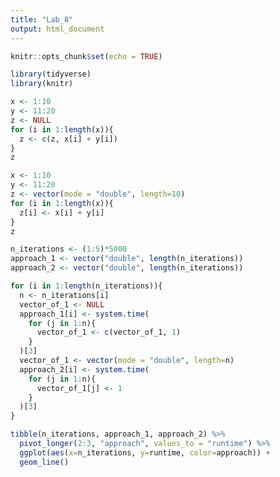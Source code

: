 ```yaml
---
title: "Lab_8"
output: html_document
---
```


```r
knitr::opts_chunk$set(echo = TRUE)
```

```r
library(tidyverse)
library(knitr)
```


```r
x <- 1:10
y <- 11:20
z <- NULL
for (i in 1:length(x)){
  z <- c(z, x[i] + y[i])
}
z
```

```r
x <- 1:10
y <- 11:20
z <- vector(mode = "double", length=10)
for (i in 1:length(x)){
  z[i] <- x[i] + y[i]
}
z
```

```r
n_iterations <- (1:5)*5000
approach_1 <- vector("double", length(n_iterations))
approach_2 <- vector("double", length(n_iterations))

for (i in 1:length(n_iterations)){
  n <- n_iterations[i]
  vector_of_1 <- NULL
  approach_1[i] <- system.time(
    for (j in 1:n){
      vector_of_1 <- c(vector_of_1, 1)
    }
  )[3]
  vector_of_1 <- vector(mode = "double", length=n)
  approach_2[i] <- system.time(
    for (j in 1:n){
      vector_of_1[j] <- 1
    }
  )[3]
}

tibble(n_iterations, approach_1, approach_2) %>%
  pivot_longer(2:3, "approach", values_to = "runtime") %>%
  ggplot(aes(x=n_iterations, y=runtime, color=approach)) +
  geom_line()
```

